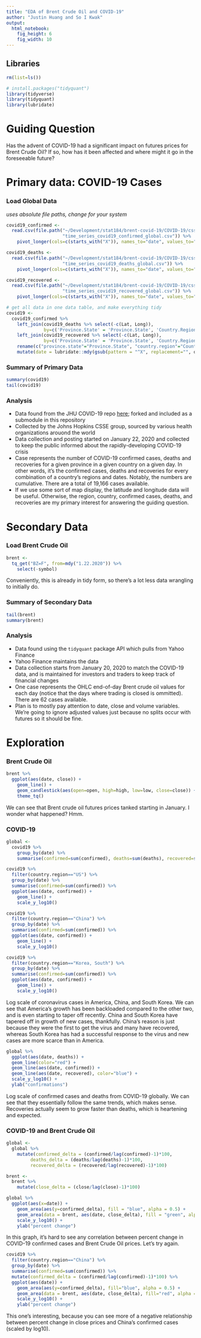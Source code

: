 ```yaml
---
title: "EDA of Brent Crude Oil and COVID-19"
author: "Justin Huang and So I Kwak"
output: 
  html_notebook:
    fig_height: 6
    fig_width: 10
---
```


## Libraries

```r
rm(list=ls())

# install.packages("tidyquant")
library(tidyverse)
library(tidyquant)
library(lubridate)
```

# Guiding Question

Has the advent of COVID-19 had a significant impact on futures prices for Brent Crude Oil? If so, how has it been affected and where might it go in the foreseeable future?

# Primary data: COVID-19 Cases

### Load Global Data 

*uses absolute file paths, change for your system*
```r
covid19_confirmed <- 
  read.csv(file.path("~/Development/stat184/brent-covid-19/COVID-19/csse_covid_19_data/csse_covid_19_time_series",
                     "time_series_covid19_confirmed_global.csv")) %>%
    pivot_longer(cols=c(starts_with("X")), names_to="date", values_to="confirmed")

covid19_deaths <- 
  read.csv(file.path("~/Development/stat184/brent-covid-19/COVID-19/csse_covid_19_data/csse_covid_19_time_series",
                     "time_series_covid19_deaths_global.csv")) %>%
    pivot_longer(cols=c(starts_with("X")), names_to="date", values_to="deaths")

covid19_recovered <- 
  read.csv(file.path("~/Development/stat184/brent-covid-19/COVID-19/csse_covid_19_data/csse_covid_19_time_series",
                     "time_series_covid19_recovered_global.csv")) %>%
    pivot_longer(cols=c(starts_with("X")), names_to="date", values_to="recovered")

# get all data in one data table, and make everything tidy
covid19 <-
  covid19_confirmed %>%
    left_join(covid19_deaths %>% select(-c(Lat, Long)), 
              by=c('Province.State' = 'Province.State', 'Country.Region' = 'Country.Region', 'date'='date')) %>%
    left_join(covid19_recovered %>% select(-c(Lat, Long)),
              by=c('Province.State' = 'Province.State', 'Country.Region' = 'Country.Region', 'date'='date')) %>%
    rename(c("province.state"="Province.State", "country.region"="Country.Region", "lat"="Lat", "long"="Long")) %>%
    mutate(date = lubridate::mdy(gsub(pattern = "^X", replacement="", date)))
```

### Summary of Primary Data

```r
summary(covid19)
tail(covid19)
```
### Analysis

* Data found from the JHU COVID-19 repo [here](https://github.com/CSSEGISandData/COVID-19); forked and included as a submodule in this repository
* Collected by the Johns Hopkins CSSE group, sourced by various health organizations arouond the world
* Data collection and posting started on January 22, 2020 and collected to keep the public informed about the rapidly-developing COVID-19 crisis
* Case represents the number of COVID-19 confirmed cases, deaths and recoveries for a given province in a given country on a given day. In other words, it's the confirmed cases, deaths and recoveries for every combination of a country's regions and dates. Notably, the numbers are cumulative. There are a total of 19,166 cases available.
* If we use some sort of map display, the latitude and longitude data will be useful. Otherwise, the region, country, confirmed cases, deaths, and recoveries are my primary interest for answering the guiding question.

# Secondary Data

### Load Brent Crude Oil
```r
brent <- 
  tq_get("BZ=F", from=mdy("1.22.2020")) %>%
    select(-symbol)
```

Conveniently, this is already in tidy form, so there's a lot less data wrangling to initially do.

### Summary of Secondary Data

```r
tail(brent)
summary(brent)
```

### Analysis

* Data found using the `tidyquant` package API which pulls from Yahoo Finance
* Yahoo Finance maintains the data
* Data collection starts from January 20, 2020 to match the COVID-19 data, and is maintained for investors and traders to keep track of financial changes
* One case represents the OHLC end-of-day Brent crude oil values for each day (notice that the days where trading is closed is ommitted). There are 62 cases available.
* Plan is to mostly pay attention to date, close and volume variables. We're going to ignore adjusted values just because no splits occur with futures so it should be fine.

# Exploration

### Brent Crude Oil

```r
brent %>%
  ggplot(aes(date, close)) +
    geom_line() +
    geom_candlestick(aes(open=open, high=high, low=low, close=close)) +
    theme_tq()
```

We can see that Brent crude oil futures prices tanked starting in January. I wonder what happened? Hmm.

### COVID-19

```r
global <- 
  covid19 %>%
    group_by(date) %>%
    summarise(confirmed=sum(confirmed), deaths=sum(deaths), recovered=sum(recovered, na.rm=TRUE))

covid19 %>%
  filter(country.region=="US") %>%
  group_by(date) %>%
  summarise(confirmed=sum(confirmed)) %>%
  ggplot(aes(date, confirmed)) +
    geom_line() +
    scale_y_log10()

covid19 %>%
  filter(country.region=="China") %>%
  group_by(date) %>%
  summarise(confirmed=sum(confirmed)) %>%
  ggplot(aes(date, confirmed)) +
    geom_line() +
    scale_y_log10()

covid19 %>%
  filter(country.region=="Korea, South") %>%
  group_by(date) %>%
  summarise(confirmed=sum(confirmed)) %>%
  ggplot(aes(date, confirmed)) +
    geom_line() +
    scale_y_log10()
```
Log scale of coronavirus cases in America, China, and South Korea. We can see that America's growth has been backloaded compared to the other two, and is even starting to taper off recently. China and South Korea have tapered off in growth of new cases, thankfully. China's reason is just because they were the first to get the virus and many have recovered, whereas South Korea has had a successful response to the virus and new cases are more scarce than in America.


```r
global %>%
  ggplot(aes(date, deaths)) +
  geom_line(color="red") +
  geom_line(aes(date, confirmed)) +
  geom_line(aes(date, recovered), color="blue") +
  scale_y_log10() +
  ylab("confirmations")
```

Log scale of confirmed cases and deaths from COVID-19 globally. We can see that they essentially follow the same trends, which makes sense. Recoveries actually seem to grow faster than deaths, which is heartening and expected.

### COVID-19 and Brent Crude Oil

```r
global <-
  global %>%
    mutate(confirmed_delta = (confirmed/lag(confirmed)-1)*100,
         deaths_delta = (deaths/lag(deaths)-1)*100,
         recovered_delta = (recovered/lag(recovered)-1)*100)

brent <-
  brent %>%
    mutate(close_delta = (close/lag(close)-1)*100)

global %>%
  ggplot(aes(x=date)) +
    geom_area(aes(y=confirmed_delta), fill = "blue", alpha = 0.5) +
    geom_area(data = brent, aes(date, close_delta), fill = "green", alpha = 0.5) +
    scale_y_log10() +
    ylab("percent change")
```

In this graph, it's hard to see any correlation between percent change in COVID-19 confirmed cases and Brent Crude Oil prices. Let's try again.

```r
covid19 %>%
  filter(country.region=="China") %>%
  group_by(date) %>%
  summarise(confirmed=sum(confirmed)) %>%
  mutate(confirmed_delta = (confirmed/lag(confirmed)-1)*100) %>%
  ggplot(aes(date)) +
    geom_area(aes(y=confirmed_delta), fill="blue", alpha = 0.5) +
    geom_area(data = brent, aes(date, close_delta), fill="red", alpha = 0.5) +
    scale_y_log10() +
    ylab("percent change")
```

This one's interesting, because you can see more of a negative relationship between percent change in close prices and China's confirmed cases (scaled by log10).